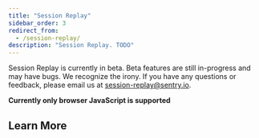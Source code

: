 ```yaml
---
title: "Session Replay"
sidebar_order: 3
redirect_from:
  - /session-replay/
description: "Session Replay. TODO"
---
```


<Note>

Session Replay is currently in beta. Beta features are still in-progress and may have bugs. We recognize the irony. If you have any questions or feedback, please email us at [session-replay@sentry.io](mailto:session-replay@sentry.io).

**Currently only browser JavaScript is supported**

</Note>

## Learn More

<PageGrid />

